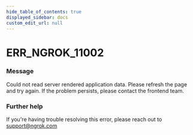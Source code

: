 ```yaml
---
hide_table_of_contents: true
displayed_sidebar: docs
custom_edit_url: null
---
```



# ERR_NGROK_11002

### Message
Could not read server rendered application data. Please refresh the page and try again. If the problem persists, please contact the frontend team.

### Further help
If you're having trouble resolving this error, please reach out to [support@ngrok.com](mailto:support@ngrok.com?subject=Help%20with%20ERR_NGROK_11002)


<ErrorDetails error='err_ngrok_11002' />
